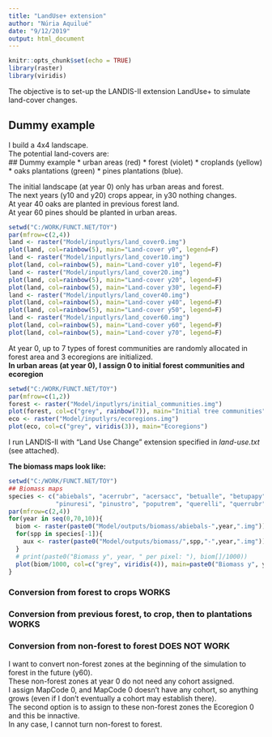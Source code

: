 ```yaml
---
title: "LandUse+ extension"
author: "Núria Aquilué"
date: "9/12/2019"
output: html_document
---
```


```r
knitr::opts_chunk$set(echo = TRUE)
library(raster)
library(viridis)
```
The objective is to set-up the LANDIS-II extension LandUse+ to simulate land-cover changes.


## Dummy example

I build a 4x4 landscape.  
The potential land-covers are:  
## Dummy example
* urban areas (red)
* forest (violet)
* croplands (yellow)
* oaks plantations (green)
* pines plantations (blue).  

The initial landscape (at year 0) only has urban areas and forest.  
The next years (y10 and y20) crops appear, in y30 nothing changes.  
At year 40 oaks are planted in previous forest land.  
At year 60 pines should be planted in urban areas.  

```r
setwd("C:/WORK/FUNCT.NET/TOY")
par(mfrow=c(2,4))
land <- raster("Model/inputlyrs/land_cover0.img")
plot(land, col=rainbow(5), main="Land-cover y0", legend=F)
land <- raster("Model/inputlyrs/land_cover10.img")
plot(land, col=rainbow(5), main="Land-cover y10", legend=F)
land <- raster("Model/inputlyrs/land_cover20.img")
plot(land, col=rainbow(5), main="Land-cover y20", legend=F)
plot(land, col=rainbow(5), main="Land-cover y30", legend=F)
land <- raster("Model/inputlyrs/land_cover40.img")
plot(land, col=rainbow(5), main="Land-cover y40", legend=F)
plot(land, col=rainbow(5), main="Land-cover y50", legend=F)
land <- raster("Model/inputlyrs/land_cover60.img")
plot(land, col=rainbow(5), main="Land-cover y60", legend=F)
plot(land, col=rainbow(5), main="Land-cover y70", legend=F)
```

At year 0, up to 7 types of forest communities are randomly allocated in forest area and 3 ecoregions are initialized.  
**In urban areas (at year 0), I assign 0 to initial forest communities and ecoregion**
```r
setwd("C:/WORK/FUNCT.NET/TOY")
par(mfrow=c(1,2))
forest <- raster("Model/inputlyrs/initial_communities.img")
plot(forest, col=c("grey", rainbow(7)), main="Initial tree communities")
eco <- raster("Model/inputlyrs/ecoregions.img")
plot(eco, col=c("grey", viridis(3)), main="Ecoregions")
```

I run LANDIS-II with "Land Use Change" extension specified in *land-use.txt* (see attached).  

**The biomass maps look like:**    
```r
setwd("C:/WORK/FUNCT.NET/TOY")
## Biomass maps
species <- c("abiebals", "acerrubr", "acersacc", "betualle", "betupapy", "fraxamer", "piceglau", "pinubank", 
             "pinuresi", "pinustro", "poputrem", "querelli", "querrubr", "thujocci", "tiliamer", "tsugcana")
par(mfrow=c(2,4))
for(year in seq(0,70,10)){
  biom <- raster(paste0("Model/outputs/biomass/abiebals-",year,".img"))
  for(spp in species[-1]){
    aux <- raster(paste0("Model/outputs/biomass/",spp,"-",year,".img"));  biom <- biom + aux
  }
  # print(paste0("Biomass y", year, " per pixel: "), biom[]/1000))
  plot(biom/1000, col=c("grey", viridis(4)), main=paste0("Biomass y", year))               
}
```

### Conversion from forest to crops WORKS

### Conversion from previous forest, to crop, then to plantations WORKS

### Conversion from non-forest to forest DOES NOT WORK
I want to convert non-forest zones at the beginning of the simulation to forest in the future (y60).   
These non-forest zones at year 0 do not need any cohort assigned.  
I assign MapCode 0, and MapCode 0 doesn't have any cohort, so anything grows 
(even if I don't eventually a cohort may establish there).  
The second option is to assign to these non-forest zones the Ecoregion 0 and this be innactive.  
In any case, I cannot turn non-forest to forest.
